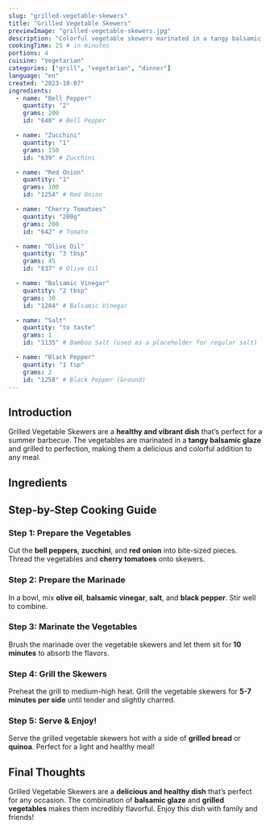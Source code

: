 ```yaml
---
slug: "grilled-vegetable-skewers"
title: "Grilled Vegetable Skewers"
previewImage: "grilled-vegetable-skewers.jpg"
description: "Colorful vegetable skewers marinated in a tangy balsamic glaze, grilled to perfection."
cookingTime: 25 # in minutes
portions: 4
cuisine: "Vegetarian"
categories: ["grill", "vegetarian", "dinner"]
language: "en"
created: "2023-10-07"
ingredients:
  - name: "Bell Pepper"
    quantity: "2"
    grams: 200
    id: "640" # Bell Pepper

  - name: "Zucchini"
    quantity: "1"
    grams: 150
    id: "639" # Zucchini

  - name: "Red Onion"
    quantity: "1"
    grams: 100
    id: "1254" # Red Onion

  - name: "Cherry Tomatoes"
    quantity: "200g"
    grams: 200
    id: "642" # Tomato

  - name: "Olive Oil"
    quantity: "3 tbsp"
    grams: 45
    id: "837" # Olive Oil

  - name: "Balsamic Vinegar"
    quantity: "2 tbsp"
    grams: 30
    id: "1284" # Balsamic Vinegar

  - name: "Salt"
    quantity: "to taste"
    grams: 1
    id: "1135" # Bamboo Salt (used as a placeholder for regular salt)

  - name: "Black Pepper"
    quantity: "1 tsp"
    grams: 2
    id: "1258" # Black Pepper (Ground)
---
```



## Introduction

Grilled Vegetable Skewers are a **healthy and vibrant dish** that’s perfect for a summer barbecue. The vegetables are marinated in a **tangy balsamic glaze** and grilled to perfection, making them a delicious and colorful addition to any meal.

## Ingredients

<IngredientsList
  ingredients={frontmatter.ingredients}
  portions={frontmatter.portions}
/>

## Step-by-Step Cooking Guide

### Step 1: Prepare the Vegetables

Cut the **bell peppers**, **zucchini**, and **red onion** into bite-sized pieces. Thread the vegetables and **cherry tomatoes** onto skewers.

<CookingStep
  action="cutting_vegetables_mix_tomato_onion_green"
  alt="Cutting vegetables for skewers"
/>

### Step 2: Prepare the Marinade

In a bowl, mix **olive oil**, **balsamic vinegar**, **salt**, and **black pepper**. Stir well to combine.

<CookingStep
  action="mixing_bowl_liquids_marinade"
  alt="Mixing marinade in a bowl"
/>

### Step 3: Marinate the Vegetables

Brush the marinade over the vegetable skewers and let them sit for **10 minutes** to absorb the flavors.

<CookingStep
  action="seasoning_coating_red_meat_medalions"
  alt="Marinating vegetable skewers"
/>

### Step 4: Grill the Skewers

Preheat the grill to medium-high heat. Grill the vegetable skewers for **5-7 minutes per side** until tender and slightly charred.

<CookingStep
  action="grilling_skewers_veggie"
  alt="Grilling vegetable skewers"
/>

### Step 5: Serve & Enjoy!

Serve the grilled vegetable skewers hot with a side of **grilled bread** or **quinoa**. Perfect for a light and healthy meal!

## Final Thoughts

Grilled Vegetable Skewers are a **delicious and healthy dish** that’s perfect for any occasion. The combination of **balsamic glaze** and **grilled vegetables** makes them incredibly flavorful. Enjoy this dish with family and friends!

<NutritionFacts ingredients={frontmatter.ingredients} />
